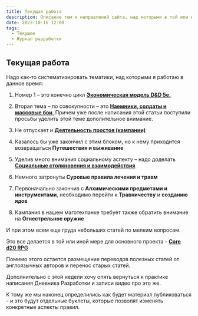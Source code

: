```yaml
---
title: Текущая работа
description: Описание тем и направлений сайта, над которыми в той или иной степени по состоянию на 16.10.2023 идет работа
date: 2023-10-16 12:00
tags:
  - Текущее
  - Журнал разработки
---
```


## Текущая работа

Надо как-то систематизировать тематики, над которыми я работаю в данное время:

1. Номер 1 – это конечно цикл [**Экономическая модель D&D 5e.**](https://cyborgsandmages.com/posts/articles/index-economy)

2. Вторая тема – по совокупности – это [**Наемники, солдаты и массовые бои**.](https://cyborgsandmages.com/posts/articles/index-hirelings) Причем уже после написания этой статьи поступили просьбы уделить этой теме дополительное внимание.

3. Не отпускает и [**Деятельность простоя (кампании)**](https://cyborgsandmages.com/posts/articles/index-downtime)

4. Казалось бы уже закончил с этим блоком, но к нему приходится возвращаться **Путешествия и выживание**

5. Уделив много внимания социальному аспекту – надо доделать [**Социальные столкновения и взаимодействия**](https://cyborgsandmages.com/posts/articles/index-social-encounters)

6. Немного затронуты **Суровые правила лечения и травм**

7. Первоначально закончив с **Алхимическими предметами и инструментами**, необходимо перейти к **Травничеству** и **созданию ядов**

8. Кампания в нашем маготехпанке требует также обратить внимание на **Огнестрельное оружие**

И при этом всем еще груда небольших статей по мелким вопросам.

Это все делается в той или иной мере для основного проекта - [**Core d20 RPG**](https://cyborgsandmages.com/cored20rpg)

Помимо этого остается размещение переводов полезных статей от англоязычных авторов и перенос старых статей.

Дополнительно с этой недели хочу опять вернуться к практике написания Дневника Разработки и записи видео про это же.

К тому же  мы наконец определились как будет материал публиковаться - и это будут отдельные буклеты, которые позволят изменять конкретные аспекты правил.